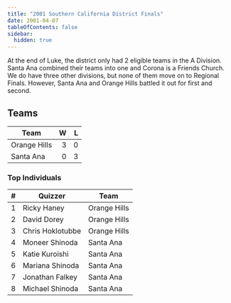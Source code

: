 ```yaml
---
title: "2001 Southern California District Finals"
date: 2001-04-07
tableOfContents: false
sidebar:
  hidden: true
---
```


At the end of Luke, the district only had 2 eligible teams in the A Division. Santa Ana combined their teams into one and Corona is a Friends Church.
We do have three other divisions, but none of them move on to Regional Finals. However, Santa Ana and Orange Hills battled it out for first and second.

## Teams

| Team         |    W |    L |
| ------------ | ---: | ---: |
| Orange Hills |    3 |    0 |
| Santa Ana    |    0 |    3 |

### Top Individuals

|    # | Quizzer          | Team         |
| ---: | ---------------- | ------------ |
|    1 | Ricky Haney      | Orange Hills |
|    2 | David Dorey      | Orange Hills |
|    3 | Chris Hoklotubbe | Orange Hills |
|    4 | Moneer Shinoda   | Santa Ana    |
|    5 | Katie Kuroishi   | Santa Ana    |
|    6 | Mariana Shinoda  | Santa Ana    |
|    7 | Jonathan Falkey  | Santa Ana    |
|    8 | Michael Shinoda  | Santa Ana    |

